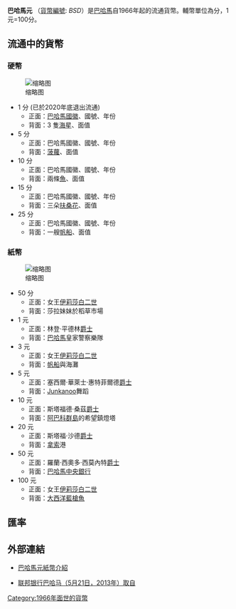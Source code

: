 {{Infobox Currency
| image_1= 
| image_title_1=
| iso_code = BSD
| iso_code_num = 044
| using_countries = {{flag|The Bahamas}}
| inflation_rate = 2.4%
| inflation_source_date = ''[https://www.cia.gov/library/publications/the-world-factbook/fields/2092.html The World Factbook]'', (2007 est.) 
| pegged_with = 与[[美元|美元]]等值
| subunit_ratio_1 = 1/100
| subunit_name_1 = [[分_(货币)|分]]
| symbol = B[[Dollar_sign|$]]
| frequently_used_coins = 5, 10, 25 分
| rarely_used_coins = 1, 15 分
| frequently_used_banknotes = $1, $5, $10, $20, $50, $100
| rarely_used_banknotes = $½, $3
| issuing_authority = [[巴哈马中央银行|巴哈马中央银行]]
| issuing_authority_website = www.centralbankbahamas.com
}}
'''巴哈馬元''' （[[ISO_4217|貨幣編號]]: ''BSD''）是[[巴哈馬|巴哈馬]]自1966年起的流通貨幣。輔幣單位為分，1元=100分。

==流通中的貨幣==
===硬幣===
[[File:Bahamian_dollar_coin_set.jpg|缩略图]]
*1 分 (已於2020年底退出流通)
**正面：[[巴哈馬國徽|巴哈馬國徽]]、國號、年份
**背面：3 隻[[海星|海星]]、面值
*5 分
**正面：巴哈馬國徽、國號、年份
**背面：[[菠蘿|菠蘿]]、面值
*10 分
**正面：巴哈馬國徽、國號、年份
**背面：兩條[[魚|魚]]、面值
*15 分
**正面：巴哈馬國徽、國號、年份
**背面：三朵[[扶桑花|扶桑花]]、面值
*25 分
**正面：巴哈馬國徽、國號、年份
**背面：一艘[[帆船|帆船]]、面值

===紙幣===
[[File:Bahamian_dollar_banknote_set.jpg|缩略图]]
*50 分
**正面：女王[[伊莉莎白二世|伊莉莎白二世]]
**背面：莎拉妹妹於稻草市場
*1 元
**正面：林登·平德林[[爵士|爵士]]
**背面：[[巴哈馬|巴哈馬]]皇家警察樂隊
*3 元
**正面：女王[[伊莉莎白二世|伊莉莎白二世]]
**背面：[[帆船|帆船]]與海灘
*5 元
**正面：塞西爾·華萊士·惠特菲爾德[[爵士|爵士]]
**背面：[[Junkanoo|Junkanoo]]舞蹈
*10 元
**正面：斯塔福德·桑茲[[爵士|爵士]]
**背面：[[阿巴科群島|阿巴科群島]]的希望鎮燈塔
*20 元
**正面：斯塔福·沙德[[爵士|爵士]]
**背面：[[拿索|拿索]]港
*50 元
**正面：羅蘭·西奧多·西莫內特[[爵士|爵士]]
**背面：[[巴哈馬中央銀行|巴哈馬中央銀行]]
*100 元
**正面：女王[[伊莉莎白二世|伊莉莎白二世]]
**背面：[[大西洋藍槍魚|大西洋藍槍魚]]

== 匯率 ==
{{Exchange Rate|BSD}}
== 外部連結 ==
*[https://papermoneyworld.wordpress.com/2015/06/27/bahamas-%E5%B7%B4%E5%93%88%E9%A6%AC%E5%85%83%E7%B4%99%E5%B9%A3/ 巴哈馬元紙幣介紹] {{Wayback|url=https://papermoneyworld.wordpress.com/2015/06/27/bahamas-%E5%B7%B4%E5%93%88%E9%A6%AC%E5%85%83%E7%B4%99%E5%B9%A3/ |date=20210117012719 }}
{{Standard numismatics external links
| world_coin_gallery_1_url  = Bahamas
| world_coin_gallery_1_name = Bahamas
| banknote_world_1_url      = bahamas
| banknote_world_1_name     = Bahamas
| dollarization_1_url       = 
| dollarization_1_name      = 
| gfd_1_url                 = Bahamas
| gfd_1_name                = Bahamas
| gfd_data_1_url            = 
| gfd_data_1_name           = 
| show_gfd_excel            = Y
}}
* [http://the-bahamas.net/the-bahamas/commonwealth-bank-bahamas/ 联邦银行巴哈马（5月21日，2013年）取自] {{Wayback|url=http://the-bahamas.net/the-bahamas/commonwealth-bank-bahamas/ |date=20130215192237 }}

{{Currencies of the Americas}}
{{Dollar}}

[[Category:1966年面世的貨幣|Category:1966年面世的貨幣]]